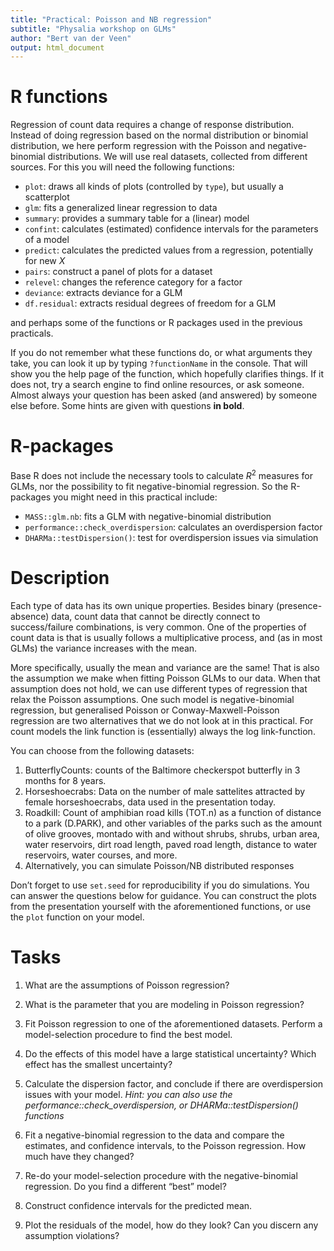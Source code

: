 ```yaml
---
title: "Practical: Poisson and NB regression"
subtitle: "Physalia workshop on GLMs"
author: "Bert van der Veen"
output: html_document
---
```


# R functions

Regression of count data requires a change of response distribution. Instead of doing regression based on the normal distribution or binomial distribution, we here perform regression with the Poisson and negative-binomial distributions. We will use real datasets, collected from different sources. For this you will need the following functions:

- `plot`: draws all kinds of plots (controlled by `type`), but usually a scatterplot
- `glm`: fits a generalized linear regression to data
- `summary`: provides a summary table for a (linear) model
- `confint`: calculates (estimated) confidence intervals for the parameters of a model
- `predict`: calculates the predicted values from a regression, potentially for new $X$
- `pairs`: construct a panel of plots for a dataset
- `relevel`: changes the reference category for a factor
- `deviance`: extracts deviance for a GLM
- `df.residual`: extracts residual degrees of freedom for a GLM

and perhaps some of the functions or R packages used in the previous practicals.

If you do not remember what these functions do, or what arguments they take, you can look it up by typing `?functionName` in the console. That will show you the help page of the function, which hopefully clarifies things. If it does not, try a search engine to find online resources, or ask someone. Almost always your question has been asked (and answered) by someone else before. Some hints are given with questions **in bold**.

# R-packages

Base R does not include the necessary tools to calculate $R^2$ measures for GLMs, nor the possibility to fit negative-binomial regression. So the R-packages you might need in this practical include:

- `MASS::glm.nb`: fits a GLM with negative-binomial distribution
- `performance::check_overdispersion`: calculates an overdispersion factor
- `DHARMa::testDispersion()`: test for overdispersion issues via simulation

# Description

Each type of data has its own unique properties. Besides binary (presence-absence) data, count data that cannot be directly connect to success/failure combinations, is very common. One of the properties of count data is that is usually follows a multiplicative process, and (as in most GLMs) the variance increases with the mean.

More specifically, usually the mean and variance are the same! That is also the assumption we make when fitting Poisson GLMs to our data. When that assumption does not hold, we can use different types of regression that relax the Poisson assumptions. One such model is negative-binomial regression, but generalised Poisson or Conway-Maxwell-Poisson regression are two alternatives that we do not look at in this practical. For count models the link function is (essentially) always the log link-function.

You can choose from the following datasets:

1. ButterflyCounts: counts of the Baltimore checkerspot butterfly in 3 months for 8 years.
2. Horseshoecrabs: Data on the number of male sattelites attracted by female horseshoecrabs, data used in the presentation today.
3. Roadkill: Count of amphibian road kills (TOT.n) as a function of distance to a park (D.PARK), and other variables of the parks such as the amount of olive grooves, montado with and without shrubs, shrubs, urban area, water reservoirs, dirt road length, paved road length, distance to water reservoirs, water courses, and more.
4. Alternatively, you can simulate Poisson/NB distributed responses

Don't forget to use `set.seed` for reproducibility if you do simulations. You can answer the questions below for guidance. You can construct the plots from the presentation yourself with the aforementioned functions, or use the `plot` function on your model.

# Tasks

1. What are the assumptions of Poisson regression?

2. What is the parameter that you are modeling in Poisson regression?

3. Fit Poisson regression to one of the aforementioned datasets. Perform a model-selection procedure to find the best model.

4. Do the effects of this model have a large statistical uncertainty? Which effect has the smallest uncertainty?

5. Calculate the dispersion factor, and conclude if there are overdispersion issues with your model. *Hint: you can also use the performance::check_overdispersion, or DHARMa::testDispersion() functions*

6. Fit a negative-binomial regression to the data and compare the estimates, and confidence intervals, to the Poisson regression. How much have they changed?

7. Re-do your model-selection procedure with the negative-binomial regression. Do you find a different "best" model?

8. Construct confidence intervals for the predicted mean.

9. Plot the residuals of the model, how do they look? Can you discern any assumption violations?
